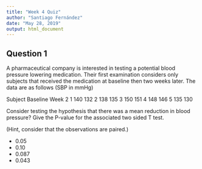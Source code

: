 ```yaml
---
title: "Week 4 Quiz"
author: "Santiago Fernández"
date: "May 28, 2019"
output: html_document
---
```


## Question 1

A pharmaceutical company is interested in testing a potential blood pressure lowering medication. Their first examination considers only subjects that received the medication at baseline then two weeks later. The data are as follows (SBP in mmHg)

Subject	Baseline	Week 2
1	140	        132
2	138	        135
3	150	        151
4	148	        146
5	135	        130

Consider testing the hypothesis that there was a mean reduction in blood pressure? Give the P-value for the associated two sided T test.

(Hint, consider that the observations are paired.)


- 0.05
- 0.10
- 0.087
- 0.043

